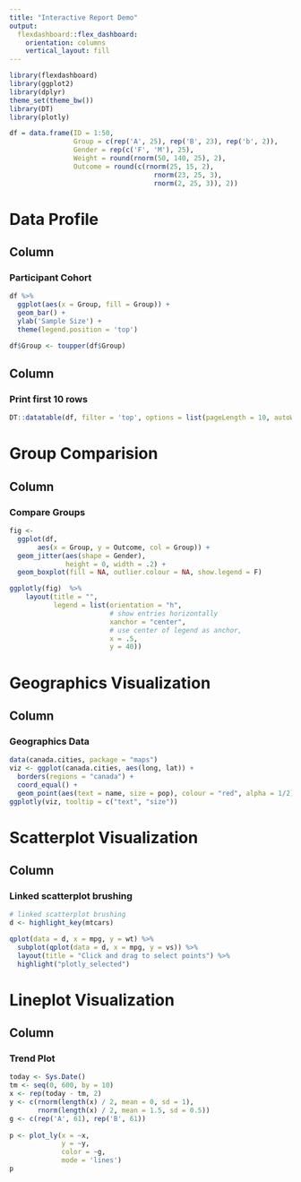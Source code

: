 ```yaml
---
title: "Interactive Report Demo"
output: 
  flexdashboard::flex_dashboard:
    orientation: columns
    vertical_layout: fill
---
```


```r
library(flexdashboard)
library(ggplot2)
library(dplyr)
theme_set(theme_bw())
library(DT)
library(plotly)
```

```r
df = data.frame(ID = 1:50,
                Group = c(rep('A', 25), rep('B', 23), rep('b', 2)),
                Gender = rep(c('F', 'M'), 25),
                Weight = round(rnorm(50, 140, 25), 2),
                Outcome = round(c(rnorm(25, 15, 2), 
                                    rnorm(23, 25, 3), 
                                    rnorm(2, 25, 3)), 2))
```


Data Profile
=======================================================================

Column {data-width=500}
-----------------------------------------------------------------------

### Participant Cohort

```r
df %>%
  ggplot(aes(x = Group, fill = Group)) +
  geom_bar() +
  ylab('Sample Size') +
  theme(legend.position = 'top') 

```
```r
df$Group <- toupper(df$Group)
```

Column {data-width=500}
-----------------------------------------------------------------------

### Print first 10 rows

```r
DT::datatable(df, filter = 'top', options = list(pageLength = 10, autoWidth = T))
```


Group Comparision 
=======================================================================

Column {data-width=800}
-----------------------------------------------------------------------

### Compare Groups

```r
fig <- 
  ggplot(df,
       aes(x = Group, y = Outcome, col = Group)) +
  geom_jitter(aes(shape = Gender), 
              height = 0, width = .2) +
  geom_boxplot(fill = NA, outlier.colour = NA, show.legend = F) 

ggplotly(fig)  %>%
    layout(title = "",
           legend = list(orientation = "h",   
                         # show entries horizontally
                         xanchor = "center",  
                         # use center of legend as anchor,
                         x = .5,
                         y = 40))


```

Geographics Visualization
=======================================================================

Column {data-width=800}
-----------------------------------------------------------------------

### Geographics Data 

```r
data(canada.cities, package = "maps")
viz <- ggplot(canada.cities, aes(long, lat)) +
  borders(regions = "canada") +
  coord_equal() +
  geom_point(aes(text = name, size = pop), colour = "red", alpha = 1/2)
ggplotly(viz, tooltip = c("text", "size"))

```

Scatterplot Visualization
=======================================================================

Column {data-width=800}
-----------------------------------------------------------------------

### Linked scatterplot brushing 

```r
# linked scatterplot brushing
d <- highlight_key(mtcars)

qplot(data = d, x = mpg, y = wt) %>%
  subplot(qplot(data = d, x = mpg, y = vs)) %>% 
  layout(title = "Click and drag to select points") %>%
  highlight("plotly_selected")
```

Lineplot Visualization
=======================================================================

Column {data-width=800}
-----------------------------------------------------------------------

### Trend Plot 

```r
today <- Sys.Date()
tm <- seq(0, 600, by = 10)
x <- rep(today - tm, 2)
y <- c(rnorm(length(x) / 2, mean = 0, sd = 1), 
       rnorm(length(x) / 2, mean = 1.5, sd = 0.5))
g <- c(rep('A', 61), rep('B', 61))
  
p <- plot_ly(x = ~x, 
             y = ~y, 
             color = ~g,
             mode = 'lines')
p
```

